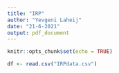 ```yaml
---
title: "IRP"
author: "Yevgeni Laheij"
date: "21-6-2021"
output: pdf_document
---
```


```r
knitr::opts_chunk$set(echo = TRUE)
```

```r
df <- read.csv("IRPdata.csv")
```

